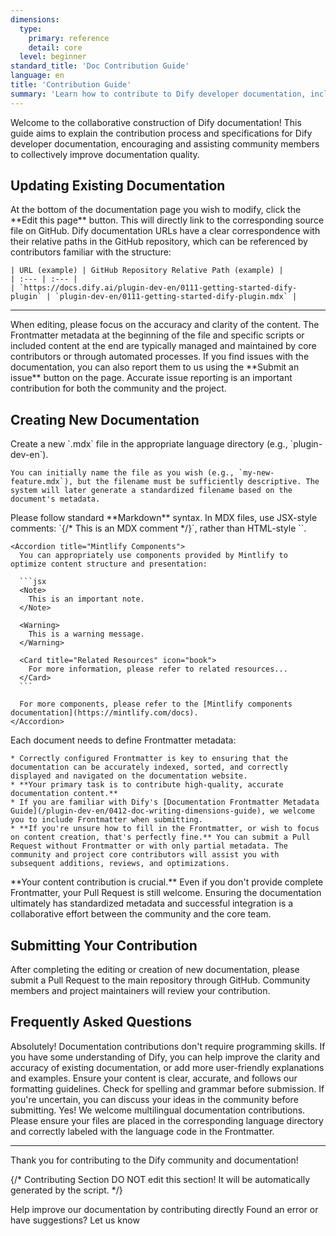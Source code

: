 ```yaml
---
dimensions:
  type:
    primary: reference
    detail: core
  level: beginner
standard_title: 'Doc Contribution Guide'
language: en
title: 'Contribution Guide'
summary: 'Learn how to contribute to Dify developer documentation, including steps and guidelines for updating existing documentation and creating new documentation, to collectively build high-quality documentation resources.'
---
```


Welcome to the collaborative construction of Dify documentation! This guide aims to explain the contribution process and specifications for Dify developer documentation, encouraging and assisting community members to collectively improve documentation quality.

## Updating Existing Documentation

<Tabs>
  <Tab title="Recommended Method">
    At the bottom of the documentation page you wish to modify, click the <Icon icon="pen-to-square" /> **Edit this page** button. This will directly link to the corresponding source file on GitHub.

  </Tab>
  <Tab title="Via URL Location">
    Dify documentation URLs have a clear correspondence with their relative paths in the GitHub repository, which can be referenced by contributors familiar with the structure:
    
    | URL (example) | GitHub Repository Relative Path (example) |
    | :--- | :--- |
    | `https://docs.dify.ai/plugin-dev-en/0111-getting-started-dify-plugin` | `plugin-dev-en/0111-getting-started-dify-plugin.mdx` |
  </Tab>
</Tabs>

---

<Note>
  When editing, please focus on the accuracy and clarity of the content. The Frontmatter metadata at the beginning of the file and specific scripts or included content at the end are typically managed and maintained by core contributors or through automated processes.
</Note>

<Check>
  If you find issues with the documentation, you can also report them to us using the **Submit an issue** button on the page. Accurate issue reporting is an important contribution for both the community and the project.
</Check>

## Creating New Documentation

<Steps>
  <Step title="Create the File">
    Create a new `.mdx` file in the appropriate language directory (e.g., `plugin-dev-en`).
    
    You can initially name the file as you wish (e.g., `my-new-feature.mdx`), but the filename must be sufficiently descriptive. The system will later generate a standardized filename based on the document's metadata.
  </Step>
  
  <Step title="Write the Content">
    <Accordion title="Markdown Syntax Guidelines">
      Please follow standard **Markdown** syntax. In MDX files, use JSX-style comments: `{/* This is an MDX comment */}`, rather than HTML-style `<!-- comment -->`.
    </Accordion>
    
    <Accordion title="Mintlify Components">
      You can appropriately use components provided by Mintlify to optimize content structure and presentation:
      
      ```jsx
      <Note>
        This is an important note.
      </Note>
      
      <Warning>
        This is a warning message.
      </Warning>
      
      <Card title="Related Resources" icon="book">
        For more information, please refer to related resources...
      </Card>
      ```
      
      For more components, please refer to the [Mintlify components documentation](https://mintlify.com/docs).
    </Accordion>
  </Step>
  
  <Step title="Add Frontmatter (Metadata)">
    Each document needs to define Frontmatter metadata:
    
    * Correctly configured Frontmatter is key to ensuring that the documentation can be accurately indexed, sorted, and correctly displayed and navigated on the documentation website.
    * **Your primary task is to contribute high-quality, accurate documentation content.**
    * If you are familiar with Dify's [Documentation Frontmatter Metadata Guide](/plugin-dev-en/0412-doc-writing-dimensions-guide), we welcome you to include Frontmatter when submitting.
    * **If you're unsure how to fill in the Frontmatter, or wish to focus on content creation, that's perfectly fine.** You can submit a Pull Request without Frontmatter or with only partial metadata. The community and project core contributors will assist you with subsequent additions, reviews, and optimizations.
  </Step>
</Steps>

<Check>
  **Your content contribution is crucial.** Even if you don't provide complete Frontmatter, your Pull Request is still welcome. Ensuring the documentation ultimately has standardized metadata and successful integration is a collaborative effort between the community and the core team.
</Check>

## Submitting Your Contribution

After completing the editing or creation of new documentation, please submit a Pull Request to the main repository through GitHub. Community members and project maintainers will review your contribution.

## Frequently Asked Questions

<AccordionGroup>
  <Accordion title="Can I contribute to documentation if I don't have a programming background?">
    Absolutely! Documentation contributions don't require programming skills. If you have some understanding of Dify, you can help improve the clarity and accuracy of existing documentation, or add more user-friendly explanations and examples.
  </Accordion>
  
  <Accordion title="How can I ensure my contribution is accepted?">
    Ensure your content is clear, accurate, and follows our formatting guidelines. Check for spelling and grammar before submission. If you're uncertain, you can discuss your ideas in the community before submitting.
  </Accordion>
  
  <Accordion title="Can I contribute in languages other than English?">
    Yes! We welcome multilingual documentation contributions. Please ensure your files are placed in the corresponding language directory and correctly labeled with the language code in the Frontmatter.
  </Accordion>
</AccordionGroup>

---

Thank you for contributing to the Dify community and documentation!

{/*
Contributing Section
DO NOT edit this section!
It will be automatically generated by the script.
*/}

<CardGroup cols="2">
    <Card
        title="Edit this page"
        icon="pen-to-square"
        href="https://github.com/langgenius/dify-docs/edit/main/plugin-dev-en/0411-doc-contribution-guide.mdx"
    >
        Help improve our documentation by contributing directly
    </Card>
    <Card
        title="Report an issue"
        icon="github"
        href="https://github.com/langgenius/dify-docs/issues/new?title=Documentation%20Issue%3A%20doc-contribution-gu&body=%23%23%20Issue%20Description%0A%3C%21--%20Please%20briefly%20describe%20the%20issue%20you%20found%20--%3E%0A%0A%23%23%20Page%20Link%0Ahttps%3A%2F%2Fgithub.com%2Flanggenius%2Fdify-docs%2Fblob%2Fmain%2Fplugin-dev-en%2F0411-doc-contribution-guide.mdx%0A%0A%23%23%20Suggested%20Changes%0A%3C%21--%20If%20you%20have%20specific%20suggestions%20for%20changes%2C%20please%20describe%20them%20here%20--%3E%0A%0A%3C%21--%20Thank%20you%20for%20helping%20improve%20our%20documentation%21%20--%3E"
    >
        Found an error or have suggestions? Let us know
    </Card>
</CardGroup>
